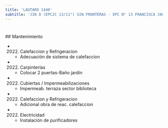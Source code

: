 ```yaml
---
title: 'LAUTARO 1440'
subtitle: 'JIN D (EPCJC 13/11°) SIN FRONTERAS - EPC N° 13 FRANCISCA JACQUES'
---
```


#


 ## Mantenimiento

*  (2022) Calefaccion y Refrigeracion 
    + Adecuación de sistema de calefaccion

*  (2022) Carpinterías 
    + Colocar 2 puertas-Baño jardín

*  (2022) Cubiertas / Impermeabilizaciones 
    + Impermeab. terraza sector biblioteca

*  (2022) Calefaccion y Refrigeracion 
    + Adicional obra de reac. calefaccion

*  (2022) Electricidad 
    + Instalación de purificadores



